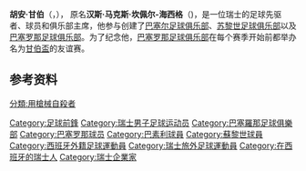 {{Infobox person
|name          =胡安·甘伯<br/>Joan Gamper
|image         = [[File:Joan_Gamper_1910_year.jpg|200px]]
|image_size    = 
|alt           =
|caption       = 
|birth_name    = Hans Max Gamper-Haessig
|birth_date    = {{Birth date|1877|11|22|df=y}}
|birth_place   = {{SWI}}[[溫特圖爾|溫特圖爾]]
|death_date    = {{Death date and age|1930|7|30|1877|11|22|df=y}}
|death_place   = {{ESP}}[[巴塞隆納|巴塞隆納]]
|body_discovered =
|death_cause   = 自殺<ref name="A history of indifference">{{cite web|url=http://www.elmundo.es/2002/02/18/catalunya/1107864.html|title=A history of indifference|publisher=[[El_Mundo_(Spain)|El Mundo]]|date=2002-02-18|language=es|access-date=2017-02-14|archive-date=2010-02-25|archive-url=https://web.archive.org/web/20100225091230/http://www.elmundo.es/2002/02/18/catalunya/1107864.html|dead-url=no}}</ref>
|resting_place = [[蒙特惠奇山|蒙特惠奇山墳墓]]
|resting_place_coordinates = {{coord|41.355299|2.155061|type:landmark_region:ES-B|name=Montjuïc Cemetery}}
|residence     =
|nationality   = {{SWI}}
|ethnicity     =
|citizenship   = {{ESP}}
|other_names   =
|known_for     = [[巴塞尔足球俱乐部|巴塞尔足球俱乐部]]、[[苏黎世足球俱乐部|苏黎世足球俱乐部]]以及[[巴塞罗那足球俱乐部|巴塞罗那足球俱乐部]]的創建者
|education     = 
|alma_mater    =
|employer      =
|occupation    = 足球运动员
|years_active  =
|home_town     =
|salary        =
|networth      =
|title         =
|term          =
|predecessor   =
|successor     =
|party         =
|opponents     =
|boards        =
|religion      = [[新教|新教]]<ref name="A history of indifference"/>
|spouse        = 艾瑪·皮尤（Emma Pilloud，1907-1930）
|partner       =
|children      = 馬塞爾·甘伯·皮尤（Marcel Gamper Pilloud）<br>胡安-里卡德·甘伯·皮尤（Joan-Ricard Gamper Pilloud）
|parents       =
|relations     =
|callsign      =
|awards        =
|signature     =
|website       =
|footnotes     =
}}

'''胡安·甘伯'''（{{lang-ca|'''Joan Gamper'''}}，{{bd|1877年|11月22日|1930年|7月30日}}）， 原名'''汉斯·马克斯·坎佩尔-海西格'''（{{lang-de|'''Hans Max Gamper-Haessig'''}})，是一位瑞士的足球先驱者、球员和俱乐部主席，他参与创建了[[巴塞尔足球俱乐部|巴塞尔足球俱乐部]]、[[苏黎世足球俱乐部|苏黎世足球俱乐部]]以及[[巴塞罗那足球俱乐部|巴塞罗那足球俱乐部]]。为了纪念他，[[巴塞罗那足球俱乐部|巴塞罗那足球俱乐部]]在每个赛季开始前都举办名为[[甘伯盃|甘伯盃]]的友谊赛。

== 参考资料 ==
{{Reflist}}

{{瑞士人物小作品}}
{{Authority control}}
{{DEFAULTSORT:Gamper, Joan}}
[[Category:足球前鋒|Category:足球前鋒]]
[[Category:瑞士男子足球运动员|Category:瑞士男子足球运动员]]
[[Category:巴塞羅那足球俱樂部|Category:巴塞羅那足球俱樂部]]
[[Category:巴塞罗那球员|Category:巴塞罗那球员]]
[[Category:巴素利球員|Category:巴素利球員]]
[[Category:蘇黎世球員|Category:蘇黎世球員]]
[[Category:西班牙外籍足球運動員|Category:西班牙外籍足球運動員]]
[[Category:瑞士旅外足球運動員|Category:瑞士旅外足球運動員]]
[[Category:在西班牙的瑞士人|Category:在西班牙的瑞士人]]
[[Category:瑞士企業家|Category:瑞士企業家]]
[[分類:用槍械自殺者|分類:用槍械自殺者]]